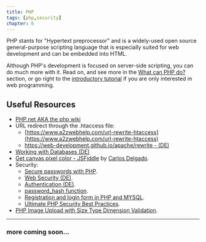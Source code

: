 ```yaml
---
title: PHP
tags: [php,security]
chapter: 6
---
```


PHP stants for "Hypertext preprocessor" and is a widely-used open source general-purpose scripting language that is especially suited for web development and can be embedded into HTML.

Although PHP's development is focused on server-side scripting, you can do much more with it. Read on, and see more in the [What can PHP do?](https://www.php.net/manual/en/intro-whatcando.php) section, or go right to the [introductory tutorial](https://www.php.net/manual/en/tutorial.php) if you are only interested in web programming.

## Useful Resources

- [PHP.net AKA the php wiki](https://php.net)
- URL redirect through the .htaccess file:
  - [https://www.a2zwebhelp.com/url-rewrite-htaccess](https://www.a2zwebhelp.com/url-rewrite-htaccess)
  - [https://web-development.github.io/apache/rewrite - (DE)](https://web-development.github.io/apache/rewrite)
- [Working with Databases (DE)](https://web-development.github.io/php-db-schreiben)
- [Get canvas pixel color - JSFiddle](https://jsfiddle.net/ourcodeworld/8swevoxo/9) by [Carlos Delgado](https://jsfiddle.net/user/ourcodeworld/fiddles/).
- Security:
  - [Secure passwords with PHP](https://thisinterestsme.com/secure-passwords-with-php).
  - [Web Security (DE)](https://web-development.github.io/security).
  - [Authentication (DE)](https://web-development.github.io/security/a2-auth).
  - [password_hash function](https://www.php.net/manual/de/function.password-hash.php).
  - [Registration and login form in PHP and MYSQL](https://technosmarter.com/php/registration-and-login-form-in-php-and-mysql).
  - [Ultimate PHP Security Best Practices](https://www.cloudways.com/blog/php-security).
- [PHP Image Upload with Size Type Dimension Validation](https://phppot.com/php/php-image-upload-with-size-type-dimension-validation).

---

### more coming soon...
